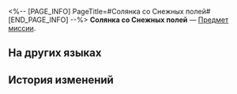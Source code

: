 <%-- [PAGE_INFO]
PageTitle=#Солянка со Снежных полей#
[END_PAGE_INFO] --%>
{{Предмет Инфобокс
|id          = 140209
|Изображение = Предмет Солянка со Снежных полей.png
|Тип         = Предмет миссии
|Инвентарь   = Миссии
|Редкость    = 3
|Эффект      = 
|Описание    = Всевозможные яства Белобога, тушенные в горшке на слабом огне.<br />Плавающие в бульоне ингредиенты выглядят причудливо, но запах очень даже ничего.
}}
{{Описание|''«Побыли образцами и хватит... Мясо - оно и на Снежных полях мясо!»''}}
'''Солянка со Снежных полей''' — [[Предмет миссии]].

==На других языках==
{{На других языках
|en   = Snow Plains Combo Stew
|zhs  = 雪原大乱炖
|zht  = 雪原大亂燉
|ja   = 雪原なんでも煮込み
|ko   = 설원 찌개
|es   = Estofado de las llanuras nevadas
|fr   = Ragoût des Plaines des neiges
|ru   = Солянка со Снежных полей
|th   = Snow Plains Combo Stew
|vi   = Món Hầm Thập Cẩm Cánh Đồng Tuyết
|de   = Gemischter Schneewüsten-Eintopf
|id   = Snow Plains Combo Stew
|pt   = Combinação de Cozidos das Planícies Nevadas
}}

==История изменений==
{{История изменений|3.5}}